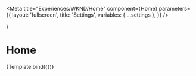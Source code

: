 
<Meta
  title="Experiences/WKND/Home"
  component={Home}
  parameters={{
    layout: 'fullscreen',
    title: 'Settings',
    variables: { ...settings },
  }}
/>

  <App>
    <Home {...args} />
  </App>
)

# Home

<Canvas withSource="open">
  <Story
    name="Home"
    args={{
      heroCTAHref: '#',
    }}
  >
    {Template.bind({})}
  </Story>
</Canvas>
